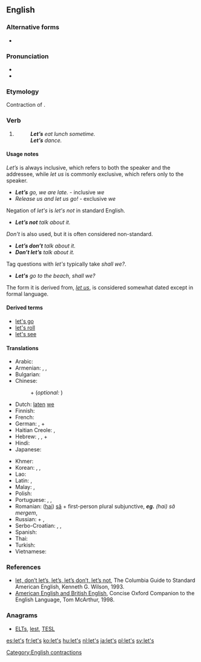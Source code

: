 {{also|lets|Lets|LETS}}
==English==

===Alternative forms===
* {{l|en|let us}} {{qualifier|archaic}}

===Pronunciation===
* {{audio|en-us-let's.ogg|Audio (US)|lang=en}}
* {{IPA|/lɛts/|lang=en}}

===Etymology===
Contraction of {{m|en|let us}}.

===Verb===
{{head|en|verb}}

# {{non-gloss|Used to form the [[first-person]] plural [[imperative]] of verbs.}}
#: '''''Let’s''' eat lunch sometime.''
#: '''''Let’s''' dance.''

====Usage notes====
''Let’s'' is always inclusive, which refers to both the speaker and the addressee, while ''let us'' is commonly exclusive, which refers only to the speaker.
* '''''Let’s''' go, we are late.'' - inclusive ''we''
* ''Release us and let us go!'' - exclusive ''we''

Negation of ''let's'' is ''let's not'' in standard English.
* '''''Let’s not''' talk about it.''
''Don't'' is also used, but it is often considered non-standard.
* '''''Let’s don’t''' talk about it.'' {{qualifier|US}}
* '''''Don’t let’s''' talk about it.'' {{qualifier|British}}

Tag questions with ''let's'' typically take ''shall we?''.
* '''''Let's''' go to the beach, shall we?''

The form it is derived from, ''[[let us]]'', is considered somewhat dated except in formal language.

====Derived terms====
* [[let's go]]
* [[let's roll]]
* [[let's see]]

====Translations====
{{trans-top|let us; forming first-person plural imperative}}
* Arabic: {{t|ar|دَعْنَا}} {{qualifier|+ the first-person plural of the verb}}
* Armenian: {{t+|hy|արի}}, {{t|hy|դավայ}}, {{t|hy|քել}}
* Bulgarian: {{t|bg|хайде|tr=hayde}} {{qualifier|+ "да" + the first-person plural of the verb}}
* Chinese:
*: {{zh-tsp|我們|我们|wǒmen}} + {{qualifier|verb}} (''optional:'' {{l|cmn|吧|tr=ba}})
* Dutch: [[laten]] [[we]]
* Finnish: {{t|fi|-kaamme}}
* French: {{qualifier|expressed with the first-person plural of the verb}}
* German: {{t+|de|lassen|alt=lasst uns}}, {{qualifier|expressed with the first-person plural of the verb}} + {{l|de|wir}}
* Haitian Creole: {{t|ht|annou}}, {{t|ht|ann}}
* Hebrew: {{t|he|בוא|m|tr=bo|sc=Hebr}}, {{t|he|בואי|f|tr=bo'i|sc=Hebr}}, {{t|he|בואו|p|tr=bo'u|sc=Hebr}} + {{qualifier|the first-person plural of the verb}}
* Hindi: {{qualifier|infinitive of the verb}} {{t+|hi|देना|tr=hamko ... do|alt=हमको ... दो|sc=Deva}}
* Japanese: {{qualifier|volitional form is used, e.g. -ō/-mashō}}
{{trans-mid}}
* Khmer: {{t|km|តស់|tr=tɑh|sc=Khmr}}
* Korean: {{t|ko|ㅂ시다}}, {{t|ko|자}}, {{t|ko|시죠}}
* Lao: {{t-needed|lo}}
* Latin: {{qualifier|they use in the verb subjuctive}} {{t|la|simus|tr=let's be}}, {{qualifier|they use an verb in the subjunctive}} {{t|la|simus|tr=let's be}}
* Malay: {{t|ms|mari}}, {{t|ms|ayuh}}
* Polish: {{t|pl|-my}}
* Portuguese: {{t|pt|-emos}}, {{t|pt|-amos}}, {{t|pt|vamos}}
* Romanian: ([[hai]]) [[să]] + first-person plural subjunctive, '''''eg.''' (hai) să mergem'', {{t+|ro|haide}}
* Russian: {{t+|ru|давать|alt=дава́й(те)}} + {{qualifier|the first-person plural of the verb}}, {{qualifier|expressed with the first-person plural of the verb}}
* Serbo-Croatian: {{t|sh|hajdemo}}, {{qualifier|slang, contraction}} {{t|sh|aj'mo}}, {{t|sh|hajde}}
* Spanish: {{qualifier|expressed with the first-person plural subjunctive of the verb}}
* Thai: {{t|th|กันเถอะ|tr=...gan tùh|alt=...กันเถอะ|sc=Thai}}
* Turkish: {{t+|tr|hadi}}
* Vietnamese: {{t+|vi|hãy}}
{{trans-bottom}}

===References===
* [http://www.bartleby.com/68/26/3626.html let, don’t let’s, let’s, let’s don’t, let’s not], The Columbia Guide to Standard American English, Kenneth G. Wilson, 1993.
* [http://www.encyclopedia.com/doc/1O29-AMERICANNGLSHNDBRTSHNGLSH.html American English and British English], Concise Oxford Companion to the English Language, Tom McArthur, 1998.

===Anagrams===
* [[ELTs#English|ELTs]], [[lest#English|lest]], [[TESL#English|TESL]]

[[Category:English contractions]]

[[es:let's]]
[[fr:let's]]
[[ko:let's]]
[[hu:let's]]
[[nl:let's]]
[[ja:let's]]
[[pl:let's]]
[[sv:let's]]